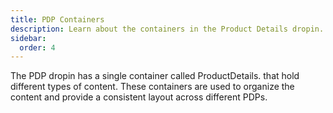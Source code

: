 ```yaml
---
title: PDP Containers
description: Learn about the containers in the Product Details dropin.
sidebar:
  order: 4
---
```


The PDP dropin has a single container called ProductDetails. that hold different types of content. These containers are used to organize the content and provide a consistent layout across different PDPs.
